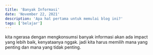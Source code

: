 ```yaml
---
title: 'Banyak Informasi'
date: 'November 22, 2021'
description: 'Apa hal pertama untuk memulai blog ini?'
tags: ['belajar']
---
```


kita ngerasa dengan mengkonsumsi banyak informasi akan ada impact yang lebih baik, kenyataanya nggak.
jadi kita harus memilih mana yang penting dan mana yang tidak penting.

